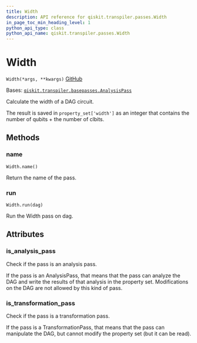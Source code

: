 ```yaml
---
title: Width
description: API reference for qiskit.transpiler.passes.Width
in_page_toc_min_heading_level: 1
python_api_type: class
python_api_name: qiskit.transpiler.passes.Width
---
```


# Width

<span id="qiskit.transpiler.passes.Width" />

`Width(*args, **kwargs)` [GitHub](https://github.com/qiskit/qiskit/tree/stable/0.22/qiskit/transpiler/passes/analysis/width.py "view source code")

Bases: [`qiskit.transpiler.basepasses.AnalysisPass`](qiskit.transpiler.AnalysisPass "qiskit.transpiler.basepasses.AnalysisPass")

Calculate the width of a DAG circuit.

The result is saved in `property_set['width']` as an integer that contains the number of qubits + the number of clbits.

## Methods

### name

<span id="qiskit.transpiler.passes.Width.name" />

`Width.name()`

Return the name of the pass.

### run

<span id="qiskit.transpiler.passes.Width.run" />

`Width.run(dag)`

Run the Width pass on dag.

## Attributes

<span id="qiskit.transpiler.passes.Width.is_analysis_pass" />

### is\_analysis\_pass

Check if the pass is an analysis pass.

If the pass is an AnalysisPass, that means that the pass can analyze the DAG and write the results of that analysis in the property set. Modifications on the DAG are not allowed by this kind of pass.

<span id="qiskit.transpiler.passes.Width.is_transformation_pass" />

### is\_transformation\_pass

Check if the pass is a transformation pass.

If the pass is a TransformationPass, that means that the pass can manipulate the DAG, but cannot modify the property set (but it can be read).

